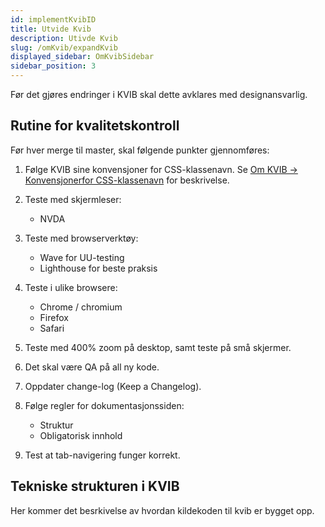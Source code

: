 ```yaml
---
id: implementKvibID
title: Utvide Kvib
description: Utivde Kvib
slug: /omKvib/expandKvib
displayed_sidebar: OmKvibSidebar
sidebar_position: 3
---
```

Før det gjøres endringer i KVIB skal dette avklares med designansvarlig.

## Rutine for kvalitetskontroll
<span class='underline'>Før hver merge til master, skal følgende punkter gjennomføres: </span> 

1. Følge KVIB sine konvensjoner for CSS-klassenavn. Se [Om KVIB -> Konvensjonerfor CSS-klassenavn](./infoKvib.mdx) for beskrivelse.


2. Teste med skjermleser:
    - NVDA


3. Teste med browserverktøy:
    - Wave for UU-testing
    - Lighthouse for beste praksis


4. Teste i ulike browsere:
    - Chrome / chromium
    - Firefox
    - Safari


5. Teste med 400% zoom på desktop, samt teste på små skjermer.


6. Det skal være QA på all ny kode.


7. Oppdater change-log (Keep a Changelog).


8. Følge regler for dokumentasjonssiden: 
    - Struktur
    - Obligatorisk innhold


9. Test at tab-navigering funger korrekt. 


## Tekniske strukturen i KVIB

Her kommer det besrkivelse av hvordan kildekoden til kvib er bygget opp. 